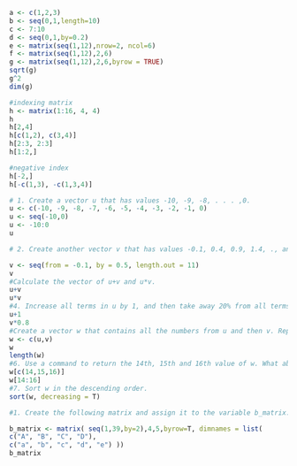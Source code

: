 

```r
a <- c(1,2,3)
b <- seq(0,1,length=10)
c <- 7:10
d <- seq(0,1,by=0.2)
e <- matrix(seq(1,12),nrow=2, ncol=6)
f <- matrix(seq(1,12),2,6)
g <- matrix(seq(1,12),2,6,byrow = TRUE)
sqrt(g)
g^2
dim(g)
```

```r
#indexing matrix
h <- matrix(1:16, 4, 4)
h
h[2,4]
h[c(1,2), c(3,4)]
h[2:3, 2:3]
h[1:2,]

```

```r
#negative index
h[-2,]
h[-c(1,3), -c(1,3,4)]
```

```r
# 1. Create a vector u that has values -10, -9, -8, . . . ,0. 
u <- c(-10, -9, -8, -7, -6, -5, -4, -3, -2, -1, 0)
u <- seq(-10,0)
u <- -10:0
u
```

```r
# 2. Create another vector v that has values -0.1, 0.4, 0.9, 1.4, ., and there are 11 numbers (aka terms) in v. 

v <- seq(from = -0.1, by = 0.5, length.out = 11)
v
#Calculate the vector of u+v and u*v.
u+v
u*v
#4. Increase all terms in u by 1, and then take away 20% from all terms in v.
u+1
v*0.8
#Create a vector w that contains all the numbers from u and then v. Report the length of w.
w <- c(u,v)
w
length(w)
#6. Use a command to return the 14th, 15th and 16th value of w. What about the 2nd, the 5th, 9th and 21st value of w? What is the 23rd value?
w[c(14,15,16)]
w[14:16]
#7. Sort w in the descending order.
sort(w, decreasing = T)

```

```r
#1. Create the following matrix and assign it to the variable b_matrix. Extract a sub-matrix from b_matrix named subB.

b_matrix <- matrix( seq(1,39,by=2),4,5,byrow=T, dimnames = list(
c("A", "B", "C", "D"),
c("a", "b", "c", "d", "e") ))
b_matrix
```

```r

```

```r

```

```r

```

```r

```